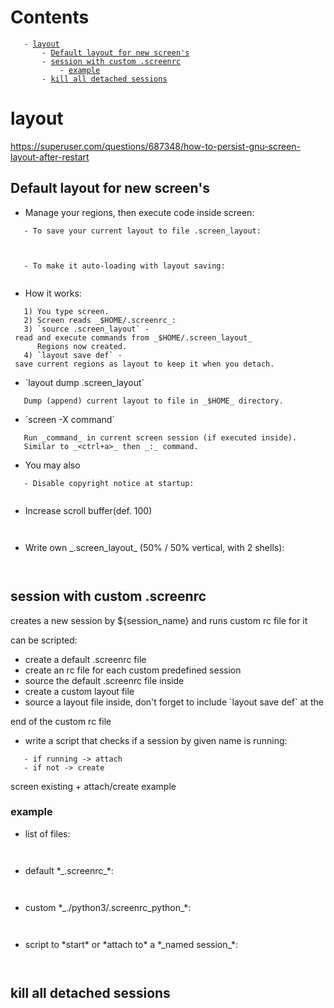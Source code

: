 = Contents =
    - [[#layout|layout]]
        - [[#layout#Default layout for new screen's|Default layout for new screen's]]
        - [[#layout#session with custom .screenrc|session with custom .screenrc]]
            - [[#layout#session with custom .screenrc#example|example]]
        - [[#layout#kill all detached sessions|kill all detached sessions]]

= layout =
https://superuser.com/questions/687348/how-to-persist-gnu-screen-layout-after-restart

== Default layout for new screen's ==
* Manage your regions, then execute code inside screen:
    - To save your current layout to file .screen_layout:

	{{{class="brush: bash"
	rm -f $HOME/.screen_layout
	screen -X layout dump .screen_layout
	}}}

    - To make it auto-loading with layout saving:
	{{{class="brush: bash"
	echo source .screen_layout  >> $HOME/.screenrc
	echo layout save def >> $HOME/.screenrc
	}}}

* How it works:
    1) You type screen.
    2) Screen reads _$HOME/.screenrc_:
    3) `source .screen_layout` - read and execute commands from _$HOME/.screen_layout_
       Regions now created.
    4) `layout save def` - save current regions as layout to keep it when you detach.

* `layout dump .screen_layout`
    Dump (append) current layout to file in _$HOME_ directory.

* `screen -X command`
    Run _command_ in current screen session (if executed inside).
    Similar to _<ctrl+a>_ then _:_ command.

* You may also
    - Disable copyright notice at startup:
	{{{class="brush: bash"
	echo startup_message off >> $HOME/.screenrc
	}}}

* Increase scroll buffer(def. 100)
    {{{class="brush: bash"
    echo defscrollback 1000 >> $HOME/.screenrc
    }}}

* Write own _.screen_layout_ (50% / 50% vertical, with 2 shells):
    {{{class="brush: bash"
    split -v
    screen -t s1

    focus
    screen -t s2

    focus
    }}}

== session with custom .screenrc ==
creates a new session by ${session_name} and runs custom rc file for it
{{{class="brush: bash"
screen -S "${session_name}" -c ~/.screenrc_custom
}}}

can be scripted:
* create a default .screenrc file
* create an rc file for each custom predefined session
* source the default .screenrc file inside
* create a custom layout file
* source a layout file inside, don't forget to include `layout save def` at the
end of the custom rc file
* write a script that checks if a session by given name is running:

    - if running -> attach
    - if not -> create

screen existing + attach/create example

{{{class="brush: bash"
if [[ $(screen -ls | grep "${session_name}") ]] ; then
    screen -x "${session_name}"
else
    screen -S "${session_name}" -c ~/.screenrc_custom
fi
}}}

=== example ===
* list of files:
    {{{class="brush: bash"
    .
    ├── python3/
    │   └── .screenrc_python
    ├── screenpython*
    └── .screenrc

    1 directory, 5 files
    }}}

* default *_.screenrc_*:
    {{{class="brush: bash"
    startup_message off
    defscrollback 1000

    shell /bin/bash
    }}}

* custom *_./python3/.screenrc_python_*:
    {{{class="brush: bash"
    source .screenrc

    split -v
    resize 60%
    screen -t 'edit' -X bash -c "cd ${HOME}/Programming/PYTHON3/bin/; vim"

    focus
    screen -t 'repl' -X /usr/bin/env python3

    focus

    layout save def
    }}}

* script to *start* or *attach to* a *_named session_*:
    {{{class="brush: bash"
    #!/bin/bash

    SCRIPT=$(readlink -m "$0")
    SCRIPTPATH=$(dirname "${SCRIPT}")
    SCREENRC=".screenrc"
    SESSIONRC=".screenrc_python"
    SESSIONLAYOUT=".screen_python_layout"
    SESSION='python3'

    if [[ ! -e "${HOME}/${SCREENRC}" ]] ; then
      echo -e "[\033[01;31e-\033[0m] - ${SCREENRC} missing in ${HOME}"
      echo -e "[\033[01;33ei\033[0m] - copying generic ${SCREENRC} to ${HOME}"
      cp "${SCRIPTPATH}/${SCREENRC}" "${HOME}/${SCREENRC}"
    else
      echo -e "[\033[01;32e+\033[0m] - ${SCREENRC} found in ${HOME}"
    fi

    if [[ $(screen -ls | grep "${SESSION}") ]] ; then
      screen -x "${SESSION}"
    else
      screen -S "${SESSION}" -c "${SCRIPTPATH}/${SESSION}/${SESSIONRC}"
    fi
    }}}


== kill all detached sessions ==
{{{class="brush: bash"
#!/bin/bash

screen -ls | grep Detached | cut -d. -f1 | awk '{print $1}' | xargs kill
}}}

